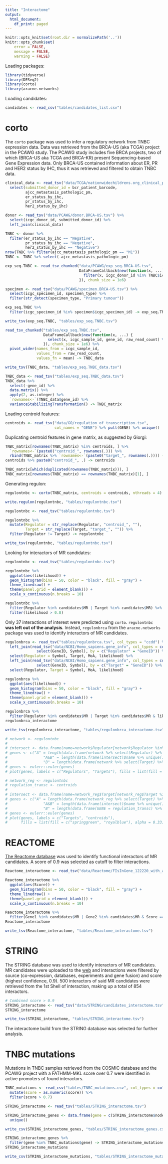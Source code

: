 ```yaml
---
title: "Interactome"
output:
  html_document:
    df_print: paged
---
```


```r
knitr::opts_knit$set(root.dir = normalizePath('..'))
knitr::opts_chunk$set(
	error = FALSE,
	message = FALSE,
	warning = FALSE)
```

Loading packages:

```r
library(tidyverse)
library(DESeq2)
library(corto)
library(aracne.networks)
```

Loading candidates:

```r
candidates <- read_csv("tables/candidates_list.csv")
```

# corto

The `corto` package was used to infer a regulatory network from TNBC expression data. Data was retrieved from the BRCA-US (aka TCGA) project in the PCAWG study. The PCAWG study includes five BRCA projects, two of which (BRCA-US aka TCGA and BRCA-KR) present Sequencing-based Gene Expression data. Only BRCA-US contained information about ER, PR and HER2 status by IHC, thus it was retrieved and filtered to obtain TNBC data.

```r
clinical_data <- read_tsv("data/TCGA/nationwidechildrens.org_clinical_patient_brca.txt")[-c(1, 2), ] %>% 
  select(submitted_donor_id = bcr_patient_barcode,
         ajcc_metastasis_pathologic_pm,
         er_status_by_ihc,
         pr_status_by_ihc,
         her2_status_by_ihc)

donor <- read_tsv("data/PCAWG/donor.BRCA-US.tsv") %>% 
  select(icgc_donor_id, submitted_donor_id) %>% 
  left_join(clinical_data)

TNBC <- donor %>% 
  filter(er_status_by_ihc == "Negative",
         pr_status_by_ihc == "Negative",
         her2_status_by_ihc == "Negative")
nrow(TNBC %>% filter(ajcc_metastasis_pathologic_pm == "M1"))
TNBC <- TNBC %>% select(-ajcc_metastasis_pathologic_pm)

exp_seq.TNBC <- read_tsv_chunked("data/PCAWG/exp_seq.BRCA-US.tsv",
                                 DataFrameCallback$new(function(x, ...) {
                                   filter(x, icgc_donor_id %in% TNBC$icgc_donor_id)
                                 }), chunk_size = 1e6)

specimen <- read_tsv("data/PCAWG/specimen.BRCA-US.tsv") %>% 
  select(icgc_specimen_id, specimen_type) %>% 
  filter(str_detect(specimen_type, "Primary tumour"))

exp_seq.TNBC %>% 
  filter(icgc_specimen_id %in% specimen$icgc_specimen_id) -> exp_seq.TNBC

write_tsv(exp_seq.TNBC, "tables/exp_seq.TNBC.tsv")
```

```r
read_tsv_chunked("tables/exp_seq.TNBC.tsv",
                 DataFrameCallback$new(function(x, ...) {
                   select(x, icgc_sample_id, gene_id, raw_read_count) %>% filter(gene_id != "?")
                 }), chunk_size = 1e6) %>%
  pivot_wider(names_from = icgc_sample_id,
              values_from = raw_read_count,
              values_fn = mean) -> TNBC_data

write_tsv(TNBC_data, "tables/exp_seq.TNBC_data.tsv")
```

```r
TNBC_data <- read_tsv("tables/exp_seq.TNBC_data.tsv")
TNBC_data %>% 
  select(-gene_id) %>% 
  data.matrix() %>% 
  apply(2, as.integer) %>% 
  `rownames<-`(TNBC_data$gene_id) %>% 
  varianceStabilizingTransformation() -> TNBC_matrix
```

Loading centroid features:

```r
centroids <- read_tsv("data/GO/regulation_of_transcription.tsv", 
                      col_names = "GENE") %>% pull(GENE) %>% unique()
```

Duplicating centroid features in gene matrix, as suggested by Giorgi:

```r
TNBC_matrix[rownames(TNBC_matrix) %in% centroids, ] %>% 
  `rownames<-`(paste0("centroid_", rownames(.))) %>% 
  rbind(TNBC_matrix %>% `rownames<-`(paste0("target_", rownames(.)))) -> TNBC_matrix
centroids %>% paste0("centroid_", .) -> centroids
```

```r
TNBC_matrix[which(duplicated(rownames(TNBC_matrix))), ]
TNBC_matrix[rownames(TNBC_matrix) == rownames(TNBC_matrix)[1], ]
```

Generating regulon:

```r
regulontnbc <- corto(TNBC_matrix, centroids = centroids, nthreads = 4)

write.regulon(regulontnbc, "tables/regulontnbc.tsv")
```

```r
regulontnbc <- read_tsv("tables/regulontnbc.tsv")

regulontnbc %>% 
  mutate(Regulator = str_replace(Regulator, "centroid_", ""),
         Target = str_replace(Target, "target_", "")) %>% 
  filter(Regulator != Target) -> regulontnbc

write_tsv(regulontnbc, "tables/regulontnbc.tsv")
```

Looking for interactors of MR candidates:

```r
regulontnbc <- read_tsv("tables/regulontnbc.tsv")
```

```r
regulontnbc %>% 
  ggplot(aes(likelihood)) +
  geom_histogram(bins = 50, color = "black", fill = "gray") +
  theme_linedraw() +
  theme(panel.grid = element_blank()) +
  scale_x_continuous(n.breaks = 10)

regulontnbc %>% 
  filter(Regulator %in% candidates$MR | Target %in% candidates$MR) %>% 
  filter(likelihood > 0.8)
```

Only 37 interactions of interest were predicted using `corto`. `regulontnbc` **was left out of the analysis**. Instead, `regulonbrca` from the `aracne.networks` package was used to identify interactors of MR candidates.

```r
regulonbrca <- read_tsv("tables/regulonbrca.tsv", col_types = "ccdd") %>% 
  left_join(read_tsv("data/NCBI/Homo_sapiens.gene_info", col_types = cols(.default = "c")) %>% 
              select(GeneID, Symbol), by = c("Regulator" = "GeneID")) %>% 
  select(Regulator = Symbol, Target, MoA, likelihood) %>% 
  left_join(read_tsv("data/NCBI/Homo_sapiens.gene_info", col_types = cols(.default = "c")) %>% 
              select(GeneID, Symbol), by = c("Target" = "GeneID")) %>%
  select(Regulator, Target = Symbol, MoA, likelihood)

regulonbrca %>% 
  ggplot(aes(likelihood)) +
  geom_histogram(bins = 50, color = "black", fill = "gray") +
  theme_linedraw() +
  theme(panel.grid = element_blank()) +
  scale_x_continuous(n.breaks = 10)

regulonbrca %>% 
  filter(Regulator %in% candidates$MR | Target %in% candidates$MR & likelihood > 0.9) -> regulonbrca_interactome
regulonbrca_interactome

write_tsv(regulonbrca_interactome, "tables/regulonbrca_interactome.tsv")
```

```r
# network <- regulontnbc
# 
# intersect <- data.frame(name=network$Regulator[network$Regulator %in% network$Target])
# genes <- c("A" = length(data.frame(network %>% select(Regulator) %>% unique())$Regulator),
#                "A&B" = length(data.frame(intersect)$name %>% unique()),
#                "B" = length(data.frame(network %>% select(Target) %>% unique())$Target))
# genes <- eulerr::euler(genes)
# plot(genes, labels = c("Regulators", "Targets"), fills = list(fill = c("springgreen", "royalblue"), alpha = 0.33), quantities = TRUE)
```

```r
# network_reg <- regulontnbc
# regulation_transc <- centroids
# 
# intersect <- data.frame(name=network_reg$Target[network_reg$Target %in% regulation_transc])
# genes <- c("A" = length(data.frame(network_reg %>% select(Target) %>% unique())$Target),
#                "A&B" = length(data.frame(intersect)$name %>% unique()),
#                "B" = length(data.frame(GENE = regulation_transc) %>% unique() %>% pull(GENE)))
# genes <- eulerr::euler(genes)
# plot(genes, labels = c("Targets", "centroids"),
#      fills = list(fill = c("springgreen", "royalblue"), alpha = 0.33), quantities = TRUE)
```

# REACTOME

[The Reactome database](https://reactome.org/download/tools/ReatomeFIs/FIsInGene_122220_with_annotations.txt) was used to identify functional interactors of MR candidates. A score of 0.9 was selected as cutoff to filter interactions.

```r
Reactome_interactome <- read_tsv("data/Reactome/FIsInGene_122220_with_annotations.txt")

Reactome_interactome %>% 
  ggplot(aes(Score)) +
  geom_histogram(bins = 50, color = "black", fill = "gray") +
  theme_linedraw() +
  theme(panel.grid = element_blank()) +
  scale_x_continuous(n.breaks = 10)

Reactome_interactome %>% 
  filter(Gene1 %in% candidates$MR | Gene2 %in% candidates$MR & Score == 1) -> Reactome_interactome
Reactome_interactome

write_tsv(Reactome_interactome, "tables/Reactome_interactome.tsv")
```

# STRING

The STRING database was used to identify interactors of MR candidates. MR candidates were uploaded to the [web](https://string-db.org/) and interactions were filtered by source (co-expression, databases, experiments and gene fusion) and score (highest confidence, 0.9). 500 interactors of said MR candidates were retrieved from the 1st Shell of interaction, making up a total of 854 interactors.

```r
# Combined score > 0.9
STRING_interactome <- read_tsv("data/STRING/candidates_interactome.tsv")
STRING_interactome

write_tsv(STRING_interactome, "tables/STRING_interactome.tsv")
```

The interactome build from the STRING database was selected for further analysis.

# TNBC mutations

Mutations in TNBC samples retrieved from the COSMIC database and the PCAWG project with a FATHMM-MKL score over 0.7 were identified in active promoters of found interactors.

```r
TNBC_mutations <- read_csv("tables/TNBC_mutations.csv", col_types = cols(.default = "c")) %>% 
  mutate(score = as.numeric(score)) %>% 
  filter(score > 0.7)

STRING_interactome <- read_tsv("tables/STRING_interactome.tsv")

STRING_interactome_genes <- data.frame(gene = c(STRING_interactome$node1, STRING_interactome$node2)) %>% 
  unique()

write_csv(STRING_interactome_genes, "tables/STRING_interactome_genes.csv")

STRING_interactome_genes %>% 
  filter(gene %in% TNBC_mutations$gene) -> STRING_interactome_mutations
STRING_interactome_mutations

write_csv(STRING_interactome_mutations, "tables/STRING_interactome_mutations.csv")
```


